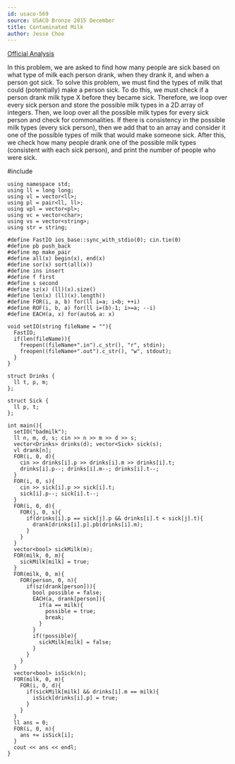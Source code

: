 ```yaml
---
id: usaco-569
source: USACO Bronze 2015 December
title: Contaminated Milk
author: Jesse Choe
---
```


[Official Analysis](http://www.usaco.org/current/data/sol_badmilk_bronze_dec15.html)

In this problem, we are asked to find how many people are sick based on what type of milk each person drank, when they drank it, and when a person got sick. To solve this problem, 
we must find the types of milk that could (potentially) make a person sick. To do this, we must check if a person drank milk type X before they became sick. Therefore, we loop over
every sick person and store the possible milk types in a 2D array of integers. Then, we loop over all the possible milk types for every sick person and check for commonalities. If
there is consistency in the possible milk types (every sick person), then we add that to an array and consider it one of the possible types of milk that would make someone sick.
After this, we check how many people drank one of the possible milk types (consistent with each sick person), and print the number of people who were sick.

<LanguageSection>

  <CPPSection>
    #include <bits/stdc++.h>

    using namespace std;
    using ll = long long;
    using vl = vector<ll>;
    using pl = pair<ll, ll>;
    using vpl = vector<pl>;
    using vc = vector<char>;
    using vs = vector<string>;
    using str = string;

    #define FastIO ios_base::sync_with_stdio(0); cin.tie(0)
    #define pb push_back
    #define mp make_pair
    #define all(x) begin(x), end(x)
    #define sor(x) sort(all(x))
    #define ins insert
    #define f first
    #define s second
    #define sz(x) (ll)(x).size()
    #define len(x) (ll)(x).length()
    #define FOR(i, a, b) for(ll i=a; i<b; ++i)
    #define ROF(i, b, a) for(ll i=(b)-1; i>=a; --i)
    #define EACH(a, x) for(auto& a: x)

    void setIO(string fileName = ""){
      FastIO;
      if(len(fileName)){
        freopen((fileName+".in").c_str(), "r", stdin);
        freopen((fileName+".out").c_str(), "w", stdout);
      }
    }

    struct Drinks {
      ll t, p, m;
    };

    struct Sick {
      ll p, t;
    };

    int main(){
      setIO("badmilk");
      ll n, m, d, s; cin >> n >> m >> d >> s;
      vector<Drinks> drinks(d); vector<Sick> sick(s);
      vl drank[n];
      FOR(i, 0, d){
        cin >> drinks[i].p >> drinks[i].m >> drinks[i].t;
        drinks[i].p--; drinks[i].m--; drinks[i].t--;
      }
      FOR(i, 0, s){
        cin >> sick[i].p >> sick[i].t;
        sick[i].p--; sick[i].t--;
      }
      FOR(i, 0, d){
        FOR(j, 0, s){
          if(drinks[i].p == sick[j].p && drinks[i].t < sick[j].t){
            drank[drinks[i].p].pb(drinks[i].m);
          }
        }
      }
      vector<bool> sickMilk(m);
      FOR(milk, 0, m){
        sickMilk[milk] = true;
      }
      FOR(milk, 0, m){
        FOR(person, 0, n){
          if(sz(drank[person])){
            bool possible = false;
            EACH(a, drank[person]){
              if(a == milk){
                possible = true;
                break;
              }
            }
            if(!possible){
              sickMilk[milk] = false;
            }
          }
        }
      }
      vector<bool> isSick(n);
      FOR(milk, 0, m){
        FOR(i, 0, d){
          if(sickMilk[milk] && drinks[i].m == milk){
            isSick[drinks[i].p] = true;
          }
        }
      }
      ll ans = 0;
      FOR(i, 0, n){
        ans += isSick[i];
      }
      cout << ans << endl;
    }
  </CPPSection>

</LanguageSection>
